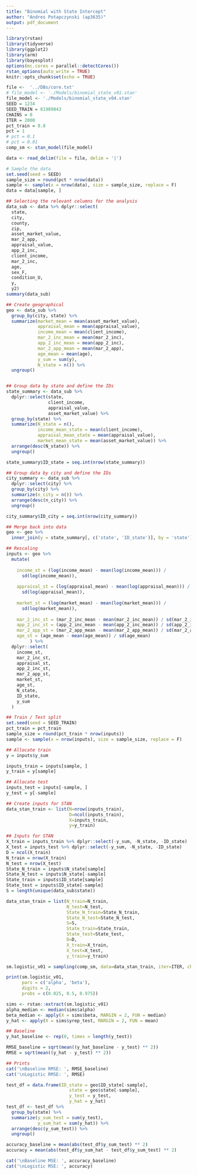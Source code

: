 ```yaml
---
title: "Binomial with State Intercept"
author: "Andres Potapczynski (ap3635)"
output: pdf_document
---
```


```r
library(rstan)
library(tidyverse)
library(ggplot2)
library(arm)
library(bayesplot)
options(mc.cores = parallel::detectCores())
rstan_options(auto_write = TRUE)
knitr::opts_chunk$set(echo = TRUE)
```

```r
file <-  '../DBs/core.txt'
# file_model <- './Models/binomial_state_v01.stan'
file_model <- './Models/binomial_state_v04.stan'
SEED = 1234
SEED_TRAIN = 81989843
CHAINS = 8
ITER = 2000
pct_train = 0.8
pct = 1
# pct = 0.1
# pct = 0.01
comp_sm <- stan_model(file_model)
```

```r
data <- read_delim(file = file, delim = '|')

# Sample the data
set.seed(seed = SEED)
sample_size = round(pct * nrow(data))
sample <- sample(x = nrow(data), size = sample_size, replace = F)
data = data[sample, ]

## Selecting the relevant columns for the analysis
data_sub <- data %>% dplyr::select(
  state,
  city,
  county,
  zip,
  asset_market_value,
  mar_2_app,
  appraisal_value,
  app_2_inc,
  client_income,
  mar_2_inc,
  age,
  sex_F,
  condition_U,
  y,
  y2)
summary(data_sub)

## Create geographical 
geo <- data_sub %>% 
  group_by(city, state) %>% 
  summarize(market_mean = mean(asset_market_value),
            appraisal_mean = mean(appraisal_value),
            income_mean = mean(client_income),
            mar_2_inc_mean = mean(mar_2_inc),
            app_2_inc_mean = mean(app_2_inc),
            mar_2_app_mean = mean(mar_2_app),
            age_mean = mean(age),
            y_sum = sum(y),
            N_state = n()) %>% 
  ungroup()


## Group data by state and define the IDs
state_summary <- data_sub %>% 
  dplyr::select(state, 
                client_income, 
                appraisal_value,
                asset_market_value) %>% 
  group_by(state) %>% 
  summarize(N_state = n(),
            income_mean_state = mean(client_income),
            appraisal_mean_state = mean(appraisal_value),
            market_mean_state = mean(asset_market_value)) %>% 
  arrange(desc(N_state)) %>% 
  ungroup()

state_summary$ID_state = seq.int(nrow(state_summary))

## Group data by city and define the IDs
city_summary <- data_sub %>% 
  dplyr::select(city) %>% 
  group_by(city) %>% 
  summarize(n_city = n()) %>% 
  arrange(desc(n_city)) %>% 
  ungroup()

city_summary$ID_city = seq.int(nrow(city_summary))

## Merge back into data
geo <- geo %>% 
  inner_join(y = state_summary[, c('state', 'ID_state')], by = 'state')
```

```r
## Rescaling
inputs <- geo %>%
  mutate(
    
    income_st = (log(income_mean) - mean(log(income_mean))) /
      sd(log(income_mean)),
    
    appraisal_st = (log(appraisal_mean) - mean(log(appraisal_mean))) /
      sd(log(appraisal_mean)),
    
    market_st = (log(market_mean) - mean(log(market_mean))) /
      sd(log(market_mean)),
    
    mar_2_inc_st = (mar_2_inc_mean - mean(mar_2_inc_mean)) / sd(mar_2_inc_mean),
    app_2_inc_st = (app_2_inc_mean - mean(app_2_inc_mean)) / sd(app_2_inc_mean),
    mar_2_app_st = (mar_2_app_mean - mean(mar_2_app_mean)) / sd(mar_2_app_mean),
    age_st = (age_mean - mean(age_mean)) / sd(age_mean)
         ) %>% 
  dplyr::select(
    income_st,
    mar_2_inc_st,
    appraisal_st,
    app_2_inc_st,
    mar_2_app_st,
    market_st,
    age_st,
    N_state,
    ID_state,
    y_sum
  )

## Train / Test split
set.seed(seed = SEED_TRAIN)
pct_train = pct_train
sample_size = round(pct_train * nrow(inputs))
sample <- sample(x = nrow(inputs), size = sample_size, replace = F)

## Allocate train
y = inputs$y_sum

inputs_train = inputs[sample, ]
y_train = y[sample]

## Allocate test
inputs_test = inputs[-sample, ]
y_test = y[-sample]

## Create inputs for STAN
data_stan_train <- list(N=nrow(inputs_train), 
                        D=ncol(inputs_train), 
                        X=inputs_train, 
                        y=y_train)

## Inputs for STAN
X_train = inputs_train %>% dplyr::select(-y_sum, -N_state, -ID_state)
X_test = inputs_test %>% dplyr::select(-y_sum, -N_state, -ID_state)
D = ncol(X_train)
N_train = nrow(X_train)
N_test = nrow(X_test)
State_N_train = inputs$N_state[sample]
State_N_test = inputs$N_state[-sample]
State_train = inputs$ID_state[sample]
State_test = inputs$ID_state[-sample]
S = length(unique(data_sub$state))

data_stan_train = list(N_train=N_train,
                       N_test=N_test,
                       State_N_train=State_N_train,
                       State_N_test=State_N_test,
                       S=S,
                       State_train=State_train,
                       State_test=State_test,
                       D=D,
                       X_train=X_train,
                       X_test=X_test,
                       y_train=y_train)
```

```r
sm.logistic_v01 = sampling(comp_sm, data=data_stan_train, iter=ITER, chains=CHAINS)
```

```r
print(sm.logistic_v01,
      pars = c('alpha', 'beta'),
      digits = 2, 
      probs = c(0.025, 0.5, 0.975))
```

```r
sims <- rstan::extract(sm.logistic_v01)
alpha_median <- median(sims$alpha)
beta_median <- apply(X = sims$beta, MARGIN = 2, FUN = median)
y_hat <- apply(X = sims$yrep_test, MARGIN = 2, FUN = mean)
```

```r
## Baseline
y_hat_baseline <- rep(0, times = length(y_test))

RMSE_baseline = sqrt(mean((y_hat_baseline - y_test) ** 2))
RMSE = sqrt(mean((y_hat - y_test) ** 2))

## Prints
cat('\nBaseline RMSE: ', RMSE_baseline)
cat('\nLogistic RMSE: ', RMSE)
```

```r
test_df = data.frame(ID_state = geo$ID_state[-sample],
                        state = geo$state[-sample],
                        y_test = y_test,
                        y_hat = y_hat)
test_df <- test_df %>% 
  group_by(state) %>% 
  summarize(y_sum_test = sum(y_test),
            y_sum_hat = sum(y_hat)) %>% 
  arrange(desc(y_sum_test)) %>% 
  ungroup()

accuracy_baseline = mean(abs(test_df$y_sum_test) ** 2)
accuracy = mean(abs(test_df$y_sum_hat - test_df$y_sum_test) ** 2)

cat('\nBaseline MSE: ', accuracy_baseline)
cat('\nLogistic MSE: ', accuracy)
```
